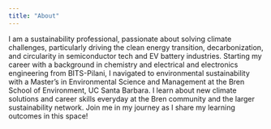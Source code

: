 ```yaml
---
title: "About"
---
```


I am a sustainability professional, passionate about solving climate challenges, particularly driving the clean energy transition, decarbonization, and circularity in semiconductor tech and EV battery industries. Starting my career with a background in chemistry and electrical and electronics engineering from BITS-Pilani, I navigated to environmental sustainability with a Master's in Environmental Science and Management at the Bren School of Environment, UC Santa Barbara. I learn about new climate solutions and career skills everyday at the Bren community and the larger sustainability network. Join me in my journey as I share my learning outcomes in this space!
